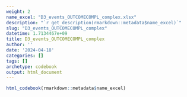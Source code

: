 ```yaml
---
weight: 2
name_excel: "D3_events_OUTCOMECOMPL_complex.xlsx"
description: "`r get_description(rmarkdown::metadata$name_excel)`"
slug: "D3_events_OUTCOMECOMPL_complex"
datetime: 1.7134467e+09
title: D3_events_OUTCOMECOMPL_complex
author: ''
date: '2024-04-18'
categories: []
tags: []
archetype: codebook
output: html_document
---
```


```r
html_codebook(rmarkdown::metadata$name_excel)
```
